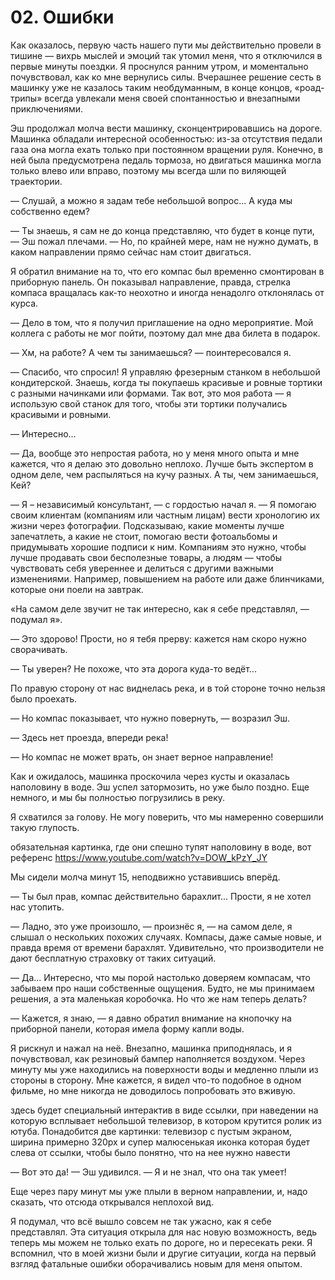 # 02. Ошибки

Как оказалось, первую часть нашего пути мы действительно провели в тишине — вихрь мыслей и эмоций так утомил меня, что я отключился в первые минуты поездки. Я проснулся ранним утром, и моментально почувствовал, как ко мне вернулись силы. Вчерашнее решение сесть в машинку уже не казалось таким необдуманным, в конце концов, «роад-трипы» всегда увлекали меня своей спонтанностью и внезапными приключениями.

Эш продолжал молча вести машинку, сконцентрировавшись на дороге. Машинка обладали интересной особенностью: из-за отсутствия педали газа она могла ехать только при постоянном вращении руля. Конечно, в ней была предусмотрена педаль тормоза, но двигаться машинка могла только влево или вправо, поэтому мы всегда шли по виляющей траектории.

— Слушай, а можно я задам тебе небольшой вопрос... А куда мы собственно едем?

— Ты знаешь, я сам не до конца представляю, что будет в конце пути, — Эш пожал плечами. — Но, по крайней мере, нам не нужно думать, в каком направлении прямо сейчас нам стоит двигаться.

Я обратил внимание на то, что его компас был временно смонтирован в приборную панель. Он показывал направление, правда, стрелка компаса вращалась как-то неохотно и иногда ненадолго отклонялась от курса.

— Дело в том, что я получил приглашение на одно мероприятие. Мой коллега с работы не мог пойти, поэтому дал мне два билета в подарок.

— Хм, на работе? А чем ты занимаешься? — поинтересовался я.

— Спасибо, что спросил! Я управляю фрезерным станком в небольшой кондитерской. Знаешь, когда ты покупаешь красивые и ровные тортики с разными начинками или формами. Так вот, это моя работа — я использую свой станок для того, чтобы эти тортики получались красивыми и ровными.

— Интересно...

— Да, вообще это непростая работа, но у меня много опыта и мне кажется, что я делаю это довольно неплохо. Лучше быть экспертом в одном деле, чем распыляться на кучу разных. А ты, чем занимаешься, Кей?

— Я – независимый консультант, — с гордостью начал я. — Я помогаю своим клиентам (компаниям или частным лицам) вести хронологию их жизни через фотографии. Подсказываю, какие моменты лучше запечатлеть, а какие не стоит, помогаю вести фотоальбомы и придумывать хорошие подписи к ним. Компаниям это нужно, чтобы лучше продавать свои бесполезные товары, а людям — чтобы чувствовать себя увереннее и делиться с другими важными изменениями. Например, повышением на работе или даже блинчиками, которые они поели на завтрак.

«На самом деле звучит не так интересно, как я себе представлял, — подумал я».

— Это здорово! Прости, но я тебя прерву: кажется нам скоро нужно сворачивать.

— Ты уверен? Не похоже, что эта дорога куда-то ведёт...

По правую сторону от нас виднелась река, и в той стороне точно нельзя было проехать.

— Но компас показывает, что нужно повернуть, — возразил Эш.

— Здесь нет проезда, впереди река!

— Но компас не может врать, он знает верное направление!

Как и ожидалось, машинка проскочила через кусты и оказалась наполовину в воде. Эш успел затормозить, но уже было поздно. Еще немного, и мы бы полностью погрузились в реку.

Я схватился за голову. Не могу поверить, что мы намеренно совершили такую глупость.

обязательная картинка, где они спешно тупят наполовину в воде, вот референс https://www.youtube.com/watch?v=DOW_kPzY_JY

Мы сидели молча минут 15, неподвижно уставившись вперёд.

— Ты был прав, компас действительно барахлит... Прости, я не хотел нас утопить.

— Ладно, это уже произошло, — произнёс я, — на самом деле, я слышал о нескольких похожих случаях. Компасы, даже самые новые, и правда время от времени барахлят. Удивительно, что производители не дают бесплатную страховку от таких ситуаций.

— Да... Интересно, что мы порой настолько доверяем компасам, что забываем про наши собственные ощущения. Будто, не мы принимаем решения, а эта маленькая коробочка. Но что же нам теперь делать?

— Кажется, я знаю, — я давно обратил внимание на кнопочку на приборной панели, которая имела форму капли воды.

Я рискнул и нажал на неё. Внезапно, машинка приподнялась, и я почувствовал, как резиновый бампер наполняется воздухом. Через минуту мы уже находились на поверхности воды и медленно плыли из стороны в сторону. Мне кажется, я видел что-то подобное в одном фильме, но мне никогда не доводилось попробовать это вживую.

здесь будет специальный интерактив в виде ссылки, при наведении на которую всплывает небольшой телевизор,
в котором крутится ролик из ютуба.
Понадобится две картинки: телевизор с пустым экраном, ширина примерно 320px
и супер малюсенькая иконка которая будет слева от ссылки, чтобы было понятно, что на нее нужно навести

— Вот это да! — Эш удивился. — Я и не знал, что она так умеет!

Еще через пару минут мы уже плыли в верном направлении, и, надо сказать, что отсюда открывался неплохой вид.

Я подумал, что всё вышло совсем не так ужасно, как я себе представлял. Эта ситуация открыла для нас новую возможность, ведь теперь мы можем не только ехать по дороге, но и пересекать реки. Я вспомнил, что в моей жизни были и другие ситуации, когда на первый взгляд фатальные ошибки оборачивались новым для меня опытом.

